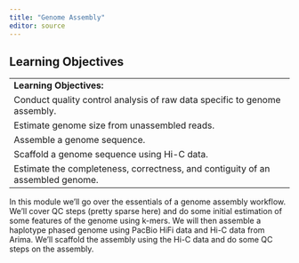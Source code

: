 ```yaml
---
title: "Genome Assembly"
editor: source
---
```


## Learning Objectives

|                           |
|------------------------------------------------------------------------|
| **Learning Objectives:**  |
| Conduct quality control analysis of raw data specific to genome assembly. |
| Estimate genome size from unassembled reads. |
| Assemble a genome sequence. |
| Scaffold a genome sequence using Hi-C data. |
| Estimate the completeness, correctness, and contiguity of an assembled genome.|

In this module we'll go over the essentials of a genome assembly workflow. We'll cover QC steps (pretty sparse here) and do some initial estimation of some features of the genome using k-mers. We will then assemble a haplotype phased genome using PacBio HiFi data and Hi-C data from Arima. We'll scaffold the assembly using the Hi-C data and do some QC steps on the assembly. 